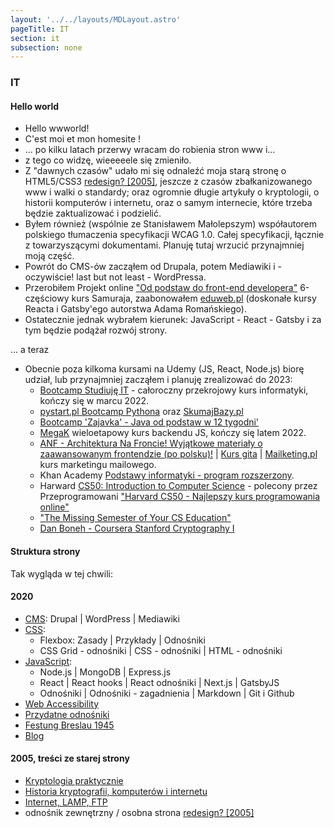 ```yaml
---
layout: '../../layouts/MDLayout.astro'
pageTitle: IT
section: it
subsection: none
---
```


### IT

#### Hello world

 - Hello wwworld!
 - C'est moi et mon homesite !
 - ... po kilku latach przerwy wracam do robienia stron www i...
 - z tego co widzę, wieeeeele się zmieniło.
 - Z "dawnych czasów" udało mi się odnaleźć moja starą stronę o HTML5/CSS3 [redesign? [2005]](https://tdudkowski.usermd.net/redesign/), jeszcze z czasów zbałkanizowanego www i walki o standardy; oraz ogromnie długie artykuły o kryptologii, o historii komputerów i internetu, oraz o samym internecie, które trzeba będzie zaktualizować i podzielić.
 - Byłem również (wspólnie ze Stanisławem Małolepszym) współautorem polskiego tłumaczenia specyfikacji WCAG 1.0. Całej specyfikacji, łącznie z towarzyszącymi dokumentami. Planuję tutaj wrzucić przynajmniej moją część.
 - Powrót do CMS-ów zacząłem od Drupala, potem Mediawiki i - oczywiście! last but not least - WordPressa.
 - Przerobiłem Projekt online ["Od podstaw do front-end developera"](https://websamuraj.pl/) 6-częściowy kurs Samuraja, zaabonowałem [eduweb.pl](https://eduweb.pl/) (doskonałe kursy Reacta i Gatsby'ego autorstwa Adama Romańskiego).
 - Ostatecznie jednak wybrałem kierunek: JavaScript - React - Gatsby i za tym będzie podążał rozwój strony.

... a teraz

 - Obecnie poza kilkoma kursami na Udemy (JS, React, Node.js) biorę udział, lub przynajmniej zacząłem i planuję zrealizować do 2023:
   - [Bootcamp Studiuję IT](https://studiuje.it/) - całoroczny przekrojowy kurs informatyki, kończy się w marcu 2022.
   - [pystart.pl Bootcamp Pythona](https://www.pystart.pl/) oraz [SkumajBazy.pl](https://skumajbazy.pl/)
   - [Bootcamp 'Zajavka' - Java od podstaw w 12 tygodni'](https://zajavka.pl/)
   - [MegaK](https://www.megak.pl/) wieloetapowy kurs backendu JS, kończy się latem 2022.
   - [ANF - Architektura Na Froncie! Wyjątkowe materiały o zaawansowanym frontendzie (po polsku)!](https://architekturanafroncie.pl/) | [Kurs gita](https://kursgita.pl/) | [Mailketing.pl](https://mailketing.pl/) kurs marketingu mailowego.
   - Khan Academy [Podstawy informatyki - program rozszerzony](https://pl.khanacademy.org/computing/ap-computer-science-principles/).
   - Harward [CS50: Introduction to Computer Science](https://online-learning.harvard.edu/course/cs50-introduction-computer-science?delta=0) - polecony przez Przeprogramowani ["Harvard CS50 - Najlepszy kurs programowania online"](https://www.youtube.com/watch?v=ByKj8TSgfjI)
   - ["The Missing Semester of Your CS Education"](https://missing.csail.mit.edu/)
   - [Dan Boneh - Coursera Stanford Cryptography I](https://www.coursera.org/learn/crypto)

#### Struktura strony

Tak wygląda w tej chwili:

#### 2020

- [CMS](/it/cms/): Drupal | WordPress | Mediawiki
- [CSS](/it/css/):
   - Flexbox: Zasady | Przykłady | Odnośniki
   - CSS Grid - odnośniki | CSS - odnośniki | HTML - odnośniki
- [JavaScript](/it/js/):
   - Node.js | MongoDB | Express.js
   - React | React hooks | React odnośniki | Next.js | GatsbyJS
   - Odnośniki | Odnośniki - zagadnienia | Markdown | Git i Github
 - [Web Accessibility](/it/css/wa-links)
 - [Przydatne odnośniki](/it/internet/internet-links)
 - [Festung Breslau 1945](/festung-breslau/)
 - [Blog](/blog/)

#### 2005, treści ze starej strony

- [Kryptologia praktycznie](/it/kryptologia)
- [Historia kryptografii, komputerów i internetu](/it/historia_it)
- [Internet, LAMP, FTP](/it/internet)
- odnośnik zewnętrzny / osobna strona [redesign? [2005]](https://tdudkowski.usermd.net/redesign/)
